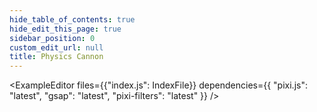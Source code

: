 ```yaml
---
hide_table_of_contents: true
hide_edit_this_page: true
sidebar_position: 0
custom_edit_url: null
title: Physics Cannon
---
```


<ExampleEditor
  files={{"index.js": IndexFile}}
  dependencies={{ "pixi.js": "latest", "gsap": "latest", "pixi-filters": "latest" }}
 />
